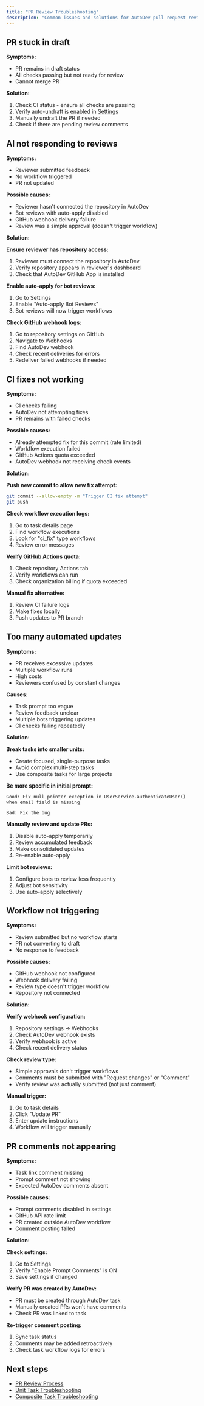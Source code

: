 ```yaml
---
title: "PR Review Troubleshooting"
description: "Common issues and solutions for AutoDev pull request reviews"
---
```


## PR stuck in draft

**Symptoms:**
- PR remains in draft status
- All checks passing but not ready for review
- Cannot merge PR

**Solution:**
1. Check CI status - ensure all checks are passing
2. Verify auto-undraft is enabled in [Settings](/autodev/settings/index)
3. Manually undraft the PR if needed
4. Check if there are pending review comments

## AI not responding to reviews

**Symptoms:**
- Reviewer submitted feedback
- No workflow triggered
- PR not updated

**Possible causes:**
- Reviewer hasn't connected the repository in AutoDev
- Bot reviews with auto-apply disabled
- GitHub webhook delivery failure
- Review was a simple approval (doesn't trigger workflow)

**Solution:**

**Ensure reviewer has repository access:**
1. Reviewer must connect the repository in AutoDev
2. Verify repository appears in reviewer's dashboard
3. Check that AutoDev GitHub App is installed

**Enable auto-apply for bot reviews:**
1. Go to Settings
2. Enable "Auto-apply Bot Reviews"
3. Bot reviews will now trigger workflows

**Check GitHub webhook logs:**
1. Go to repository settings on GitHub
2. Navigate to Webhooks
3. Find AutoDev webhook
4. Check recent deliveries for errors
5. Redeliver failed webhooks if needed

## CI fixes not working

**Symptoms:**
- CI checks failing
- AutoDev not attempting fixes
- PR remains with failed checks

**Possible causes:**
- Already attempted fix for this commit (rate limited)
- Workflow execution failed
- GitHub Actions quota exceeded
- AutoDev webhook not receiving check events

**Solution:**

**Push new commit to allow new fix attempt:**
```bash
git commit --allow-empty -m "Trigger CI fix attempt"
git push
```

**Check workflow execution logs:**
1. Go to task details page
2. Find workflow executions
3. Look for "ci_fix" type workflows
4. Review error messages

**Verify GitHub Actions quota:**
1. Check repository Actions tab
2. Verify workflows can run
3. Check organization billing if quota exceeded

**Manual fix alternative:**
1. Review CI failure logs
2. Make fixes locally
3. Push updates to PR branch

## Too many automated updates

**Symptoms:**
- PR receives excessive updates
- Multiple workflow runs
- High costs
- Reviewers confused by constant changes

**Causes:**
- Task prompt too vague
- Review feedback unclear
- Multiple bots triggering updates
- CI checks failing repeatedly

**Solution:**

**Break tasks into smaller units:**
- Create focused, single-purpose tasks
- Avoid complex multi-step tasks
- Use composite tasks for large projects

**Be more specific in initial prompt:**
```
Good: Fix null pointer exception in UserService.authenticateUser()
when email field is missing

Bad: Fix the bug
```

**Manually review and update PRs:**
1. Disable auto-apply temporarily
2. Review accumulated feedback
3. Make consolidated updates
4. Re-enable auto-apply

**Limit bot reviews:**
1. Configure bots to review less frequently
2. Adjust bot sensitivity
3. Use auto-apply selectively

## Workflow not triggering

**Symptoms:**
- Review submitted but no workflow starts
- PR not converting to draft
- No response to feedback

**Possible causes:**
- GitHub webhook not configured
- Webhook delivery failing
- Review type doesn't trigger workflow
- Repository not connected

**Solution:**

**Verify webhook configuration:**
1. Repository settings → Webhooks
2. Check AutoDev webhook exists
3. Verify webhook is active
4. Check recent delivery status

**Check review type:**
- Simple approvals don't trigger workflows
- Comments must be submitted with "Request changes" or "Comment"
- Verify review was actually submitted (not just comment)

**Manual trigger:**
1. Go to task details
2. Click "Update PR"
3. Enter update instructions
4. Workflow will trigger manually

## PR comments not appearing

**Symptoms:**
- Task link comment missing
- Prompt comment not showing
- Expected AutoDev comments absent

**Possible causes:**
- Prompt comments disabled in settings
- GitHub API rate limit
- PR created outside AutoDev workflow
- Comment posting failed

**Solution:**

**Check settings:**
1. Go to Settings
2. Verify "Enable Prompt Comments" is ON
3. Save settings if changed

**Verify PR was created by AutoDev:**
- PR must be created through AutoDev task
- Manually created PRs won't have comments
- Check PR was linked to task

**Re-trigger comment posting:**
1. Sync task status
2. Comments may be added retroactively
3. Check task workflow logs for errors

## Next steps

- [PR Review Process](/autodev/reviewing-prs/index)
- [Unit Task Troubleshooting](/autodev/troubleshooting/unit-task)
- [Composite Task Troubleshooting](/autodev/troubleshooting/composite-task)

